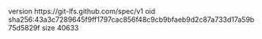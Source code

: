 version https://git-lfs.github.com/spec/v1
oid sha256:43a3c7289645f9ff1797cac856f48c9cb9bfaeb9d2c87a733d17a59b75d5829f
size 40633
